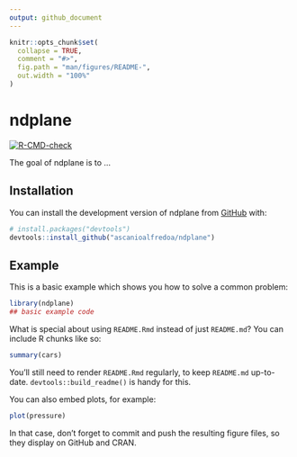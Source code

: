 ```yaml
---
output: github_document
---
```


<!-- README.md is generated from README.Rmd. Please edit that file -->


```r
knitr::opts_chunk$set(
  collapse = TRUE,
  comment = "#>",
  fig.path = "man/figures/README-",
  out.width = "100%"
)
```

# ndplane

<!-- badges: start -->
[![R-CMD-check](https://github.com/ascanioalfredoa/ndplane/actions/workflows/R-CMD-check.yaml/badge.svg)](https://github.com/ascanioalfredoa/ndplane/actions/workflows/R-CMD-check.yaml)
<!-- badges: end -->

The goal of ndplane is to ...

## Installation

You can install the development version of ndplane from [GitHub](https://github.com/) with:

``` r
# install.packages("devtools")
devtools::install_github("ascanioalfredoa/ndplane")
```

## Example

This is a basic example which shows you how to solve a common problem:

```r
library(ndplane)
## basic example code
```

What is special about using `README.Rmd` instead of just `README.md`? You can include R chunks like so:

```r
summary(cars)
```

You'll still need to render `README.Rmd` regularly, to keep `README.md` up-to-date. `devtools::build_readme()` is handy for this.

You can also embed plots, for example:

```r
plot(pressure)
```

In that case, don't forget to commit and push the resulting figure files, so they display on GitHub and CRAN.
